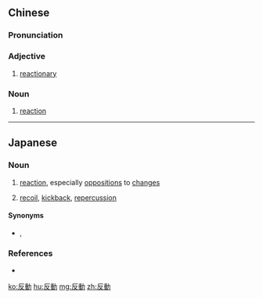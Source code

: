 {{also|反动}}
==Chinese==
{{zh-forms|s=反动}}

===Pronunciation===
{{zh-pron
|m=fǎndòng
|c=faan2 dung6
|mn=hoán-tōng
|cat=a,n
}}

===Adjective===
{{zh-adj}}

# [[reactionary]]

===Noun===
{{zh-noun}}

# [[reaction]]

----

==Japanese==
{{ja-kanjitab|はん|どう|yomi=on}}

===Noun===
{{ja-noun|はんどう}}

# [[reaction]], especially [[opposition]]s to [[changes]]
#: {{ja-usex|それは保守・'''反動'''だ。|それ は ほしゅ・'''はんどう''' だ。|That is reactionary and conservative.}}
# {{lb|ja|weapons|sort=はんどう}} [[recoil]], [[kickback]], [[repercussion]]

====Synonyms====
* {{sense|reaction}} {{ja-r|反作用|はんさよう}}, {{ja-r|手答え|てごたえ}}

===References===
* {{R:Shogakukan}}

[[ko:反動]]
[[hu:反動]]
[[mg:反動]]
[[zh:反動]]